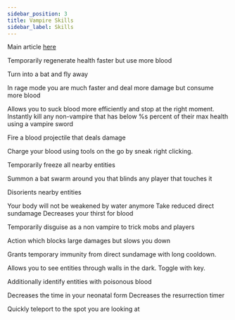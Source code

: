 ```yaml
---
sidebar_position: 3
title: Vampire Skills
sidebar_label: Skills
---
```



Main article [here](../skills)

<Skill title="Night Vision" icon="night_vision.png">

<UnlocksVision vision="Night Vision"/>

</Skill>
<Action title="Regeneration" icon="regen.png">

<UnlockAction/>

Temporarily regenerate health faster but use more blood

</Action>
<Action title="Bat Mode" icon="bat.png">

<UnlockAction/>

Turn into a bat and fly away

</Action>

<SkillBranch title="Offensive">
<Action title="Rage" icon="vampire_rage.png">

<UnlockAction/>

In rage mode you are much faster and deal more damage but consume more blood

</Action>
<Skill title="Advanced Biter" icon="advanced_biter.png">
    Allows you to suck blood more efficiently and stop at the right moment.
</Skill>
<Skill title="Finisher" icon="sword_finisher.png">
    Instantly kill any non-vampire that has below %s percent of their max health using a vampire sword
</Skill>
<Action title="Dark Projectile" icon="dark_blood_projectile.png">

<UnlockAction/>

Fire a blood projectile that deals damage

</Action>
<Skill title="Blood Charge" icon="blood_charge.png">
    Charge your blood using tools on the go by sneak right clicking.
</Skill>
<Action title="Freeze" icon="freeze.png">

<UnlockAction/>

Temporarily freeze all nearby entities

</Action>
</SkillBranch>

<SkillBranch title="Defensive">
<Action title="Summon Bats" icon="summon_bat.png">

<UnlockAction/>

Summon a bat swarm around you that blinds any player that touches it

</Action>
<Action title="Hissing" icon="hissing.png">

<UnlockAction/>

Disorients nearby entities

</Action>
<Skill title="Water Resistance" icon="water_resistance.png">
    Your body will not be weakened by water anymore
</Skill>
<Skill title="Tough Skin" icon="less_sundamage.png">
    Take reduced direct sundamage
</Skill>
<Skill title="Frugal Vampire" icon="less_blood_thirst.png">
    Decreases your thirst for blood
</Skill>
<Action title="Disguise" icon="disguise_vampire.png">

<UnlockAction/>

Temporarily disguise as a non vampire to trick mobs and players

</Action>
<Action title="Damage Limiter" icon="half_invulnerable.png">

<UnlockAction/>

Action which blocks large damages but slows you down

</Action>
<Action title="Invisibility" icon="vampire_invisibility.png">

<UnlockAction/>

</Action>
</SkillBranch>

<SkillBranch title="Utility">
<Action title="Sunscreen" icon="sunscreen.png">

<UnlockAction/>

Grants temporary immunity from direct sundamage with long cooldown.

</Action>
<Skill title="Attack Speed Boost" icon="vampire_attack_speed.png"/>
<Skill title="Speed Boost" icon="vampire_speed.png"/>
<Skill title="Blood Vision" icon="blood_vision.png">

<UnlocksVision vision="Blood Vision"/>


Allows you to see entities through walls in the dark. Toggle with key.

</Skill>
<Skill title="Garlic Blood Vision" icon="blood_vision_garlic.png">

<UpgradesSkill skill="Blood Vision"/>

Additionally identify entities with poisonous blood

</Skill>
<Skill title="Attack Damage Boost" icon="vampire_attack_damage.png"/>
<Skill title="Jump Boost" icon="vampire_jump.png"/>
<Skill title="Fast Recovery" icon="neonatal_decrease.png">
    Decreases the time in your neonatal form
</Skill>
<Skill title="Swift Resurrection" icon="dbno_duration.png">
    Decreases the resurrection timer
</Skill>
<Action title="Teleport" icon="teleport.png">

<UnlockAction/>

Quickly teleport to the spot you are looking at

</Action>
</SkillBranch>